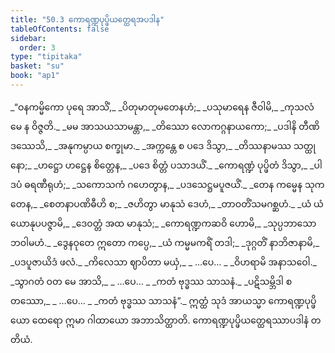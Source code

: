 ```yaml
---
title: "50.3 ကောရဏ္ဍပုပ္ဖိယတ္ထေရအပဒါန"
tableOfContents: false
sidebar:
  order: 3
type: "tipitaka"
basket: "su"
book: "ap1"
---
```



<DynamicBreadcrumb />

<Division number="15" book="ap1" e="ch" v="20" p="430">

<Paragraph number="6448" type="verses" book="ap1">
_“ဝနကမ္မိကော ပုရေ အာသိံ,_  
_ပိတုမာတုမတေနဟံ;_  
_ပသုမာရေန ဇီဝါမိ,_  
_ကုသလံ မေ န ဝိဇ္ဇတိ._  

</Paragraph>

</Division>
<Division number="16" book="ap1" e="ch" v="20" p="430">

<Paragraph number="6449" type="verses" book="ap1">
_မမ အာသယသာမန္တာ,_  
_တိဿော လောကဂ္ဂနာယကော;_  
_ပဒါနိ တီဏိ ဒဿေသိ,_  
_အနုကမ္ပာယ စက္ခုမာ._  

</Paragraph>

</Division>
<Division number="17" book="ap1" e="ch" v="20" p="430">

<Paragraph number="6450" type="verses" book="ap1">
_အက္ကန္တေ စ ပဒေ ဒိသွာ,_  
_တိဿနာမဿ သတ္ထုနော;_  
_ဟဋ္ဌော ဟဋ္ဌေန စိတ္တေန,_  
_ပဒေ စိတ္တံ ပသာဒယိံ._  

</Paragraph>

</Division>
<Division number="18" book="ap1" e="ch" v="20" p="430">

<Paragraph number="6451" type="verses" book="ap1">
_ကောရဏ္ဍံ ပုပ္ဖိတံ ဒိသွာ,_  
_ပါဒပံ ဓရဏီရုဟံ;_  
_သကောသကံ ဂဟေတွာန,_  
_ပဒသေဋ္ဌမပူဇယိံ._  

</Paragraph>

</Division>
<Division number="19" book="ap1" e="ch" v="20" p="430">

<Paragraph number="6452" type="verses" book="ap1">
_တေန ကမ္မေန သုကတေန,_  
_စေတနာပဏိဓီဟိ စ;_  
_ဇဟိတွာ မာနုသံ ဒေဟံ,_  
_တာဝတိံသမဂစ္ဆဟံ._  

</Paragraph>

</Division>
<Division number="20" book="ap1" e="ch" v="20" p="430">

<Paragraph number="6453" type="verses" book="ap1">
_ယံ ယံ ယောနုပပဇ္ဇာမိ,_  
_ဒေဝတ္တံ အထ မာနုသံ;_  
_ကောရဏ္ဍကဆဝိ ဟောမိ,_  
_သုပ္ပဘာသော ဘဝါမဟံ._  

</Paragraph>

</Division>
<Division number="21" book="ap1" e="ch" v="20" p="430">

<Paragraph number="6454" type="verses" book="ap1">
_ဒွေနဝုတေ ဣတော ကပ္ပေ,_  
_ယံ ကမ္မမကရိံ တဒါ;_  
_ဒုဂ္ဂတိံ နာဘိဇာနာမိ,_  
_ပဒပူဇာယိဒံ ဖလံ._  

</Paragraph>

</Division>
<Division number="22" book="ap1" e="ch" v="20" p="430">

<Paragraph number="6455" type="verses" book="ap1">
_ကိလေသာ ဈာပိတာ မယှံ,_  
_ …ပေ… _  
_ဝိဟရာမိ အနာသဝေါ._  

</Paragraph>

</Division>
<Division number="23" book="ap1" e="ch" v="20" p="430">

<Paragraph number="6456" type="verses" book="ap1">
_သွာဂတံ ဝတ မေ အာသိ,_  
_ …ပေ… _  
_ကတံ ဗုဒ္ဓဿ သာသနံ._  

</Paragraph>

</Division>
<Division number="24" book="ap1" e="ch" v="20" p="431">

<Paragraph number="6457" type="verses" book="ap1">
_ပဋိသမ္ဘိဒါ စတဿော,_  
_ …ပေ… _  
_ကတံ ဗုဒ္ဓဿ သာသနံ”._  

</Paragraph>

<Paragraph number="6458" book="ap1">
ဣတ္ထံ သုဒံ အာယသ္မာ ကောရဏ္ဍပုပ္ဖိယော ထေရော ဣမာ ဂါထာယော အဘာသိတ္ထာတိ.

</Paragraph>
</Division>

<Paragraph number="6459" type="center" book="ap1">
ကောရဏ္ဍပုပ္ဖိယတ္ထေရဿာပဒါနံ တတိယံ.
</Paragraph>